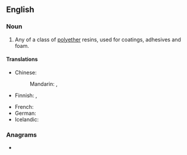 ==English==

===Noun===
{{wikipedia|epoxy}}
{{en-noun|~}}

# Any of a class of [[polyether]] resins, used for coatings, adhesives and foam.

====Translations====
{{trans-top|polyether resin}}
* Chinese:
*: Mandarin: {{t+|cmn|環氧樹脂}}, {{t+|cmn|环氧树脂|tr=huányǎng shùzhī}}
* Finnish: {{t|fi|epoksihartsi}}, {{t|fi|epoksi}}
{{trans-mid}}
* French: {{t+|fr|époxy|m}}
* German: {{t-needed|de}}
* Icelandic: {{t|is|epoxíð|n}}
{{trans-bottom}}

===Anagrams===
* {{anagrams|en|perionyxes}}